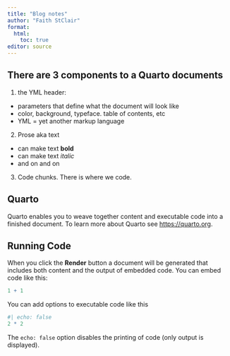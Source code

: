 ```yaml
---
title: "Blog notes"
author: "Faith StClair"
format:
  html:
    toc: true
editor: source
---
```


## There are 3 components to a Quarto documents

1. the YML header:
  * parameters that define what the document will look like
  * color, background, typeface. table of contents, etc
  * YML = yet another markup language
  
2. Prose aka text
  * can make text **bold**
  * can make text *italic*
  * and on and on
  
3. Code chunks. There is where we code.

## Quarto

Quarto enables you to weave together content and executable code into a finished document. To learn more about Quarto see <https://quarto.org>.

## Running Code

When you click the **Render** button a document will be generated that includes both content and the output of embedded code. You can embed code like this:

```r
1 + 1
```

You can add options to executable code like this

```r
#| echo: false
2 * 2
```

The `echo: false` option disables the printing of code (only output is displayed).

